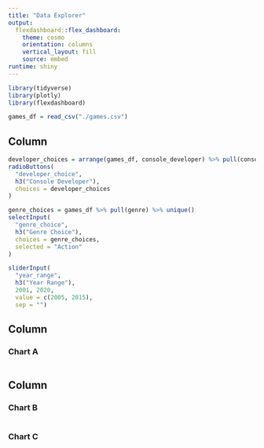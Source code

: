 ```yaml
---
title: "Data Explorer"
output: 
  flexdashboard::flex_dashboard:
    theme: cosmo
    orientation: columns
    vertical_layout: fill
    source: embed
runtime: shiny
---
```


<style>                     
.navbar {
  background-color:black;
  border-color:black;
}
</style> 

```r
library(tidyverse)
library(plotly)
library(flexdashboard)
```

```r
games_df = read_csv("./games.csv")
```

Column {.sidebar}
-----------------------------------------------------------------------

```r
developer_choices = arrange(games_df, console_developer) %>% pull(console_developer) %>% unique()
radioButtons(
  "developer_choice",
  h3("Console Developer"),
  choices = developer_choices
)

genre_choices = games_df %>% pull(genre) %>% unique()
selectInput(
  "genre_choice",
  h3("Genre Choice"),
  choices = genre_choices,
  selected = "Action"
)

sliderInput(
  "year_range",
  h3("Year Range"),
  2001, 2020, 
  value = c(2005, 2015),
  sep = "")
```


Column {data-width=650}
-----------------------------------------------------------------------

### Chart A

```r

```

Column {data-width=350}
-----------------------------------------------------------------------

### Chart B

```r

```

### Chart C

```r

```
